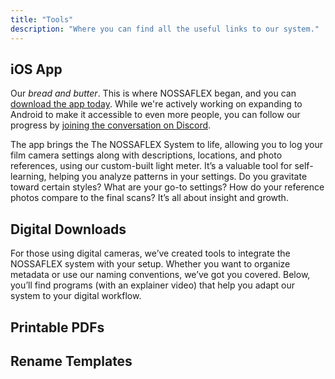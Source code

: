 ```yaml
---
title: "Tools"
description: "Where you can find all the useful links to our system."
---
```


## **iOS App**

Our *bread and butter*. This is where NOSSAFLEX began, and you can [<u>download the app today</u>](https://apps.apple.com/au/app/nossaflex/id1523558285). While we're actively working on expanding to Android to make it accessible to even more people, you can follow our progress by [<u>joining the conversation on Discord</u>](https://discord.com/invite/wMrKxED).

The app brings the The NOSSAFLEX System to life, allowing you to log your film camera settings along with descriptions, locations, and photo references, using our custom-built light meter. It’s a valuable tool for self-learning, helping you analyze patterns in your settings. Do you gravitate toward certain styles? What are your go-to settings? How do your reference photos compare to the final scans? It’s all about insight and growth.

## **Digital Downloads**

For those using digital cameras, we’ve created tools to integrate the NOSSAFLEX system with your setup. Whether you want to organize metadata or use our naming conventions, we’ve got you covered. Below, you’ll find programs (with an explainer video) that help you adapt our system to your digital workflow.

## Printable PDFs





## Rename Templates